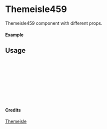 
<Meta of={Themeisle459} title="Themeisle/Themeisle459" />

# Themeisle459

Themeisle459 component with different props.

#### Example

<Canvas of={Themeisle459.Primary} />

## Usage

```ts
import { Themeisle459 } from "yadl-ui";

const Example = () => {
  return (
      <Themeisle459 />
  );
};

export default Example;
```

#### Credits
[Themeisle](https://themeisle.com/illustrations)
